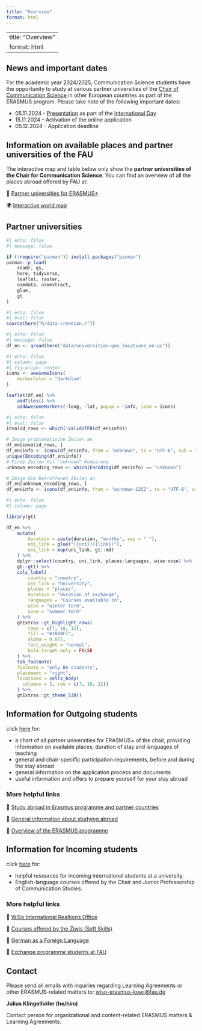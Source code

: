 ```yaml
---
title: "Overview"
format: html
---
```


---
title: "Overview"
format: html
---

## News and important dates

<!-- FIXED Nennung des Termins für die Infoveranstaltung im Department (normalerweise vor Bewerbungstermin). Ggf. Link zu International Day der Fakultät. Optional Hinweis auf RIA Infoveranstaltungen: https://www.fau.de/education/international/wege-ins-ausland/erste-schritte-zum-auslandsaufenthalt/informationsveranstaltungen/   (wird in Kürze aktualisiert) -->

For the academic year 2024/2025, Communication Science students have the opportunity to study at various partner universities of the [Chair of Communication Science](https://www.commsci.rw.fau.eu/) in other European countries as part of the ERASMUS program. Please take note of the following important dates:

-   05.11.2024 - [Presentation](slides/international_day.html) as part of the [International Day](https://www.wiso-international-day.fau.de/)
-   15.11.2024 - Activation of the online application
-   05.12.2024 - Application deadline

::: callout-note
## Information on available places and partner universities of the FAU

The interactive map and table below only show the **partner universities of the Chair for Communication Science**. You can find an overview of all the places abroad offered by FAU at:

🔗 [Partner universities for ERASMUS+](https://www.fau.de/education/international/wege-ins-ausland/studieren-im-ausland/erasmus-studium/erasmus-partnerhochschulen/) 

🌍 [Interactive world map](https://www.fau.eu/education/international/going-abroad/studying-abroad/)
:::

## Partner universities

```r
#| echo: false
#| message: false

if (!require("pacman")) install.packages("pacman")
pacman::p_load(
    readr, qs,
    here, tidyverse, 
    leaflet, raster, 
    osmdata, osmextract,
    glue,
    gt
)
```

```r
#| echo: false
#| eval: false
source(here("R/data-creation.r"))
```

```r
#| echo: false
#| message: false
df_en <- qread(here("data/universities-geo_locations_en.qs"))
```

```r
#| echo: false
#| column: page
#| fig-align: center
icons <- awesomeIcons(
    markerColor = "darkblue"
)

leaflet(df_en) %>%
    addTiles() %>% 
    addAwesomeMarkers(~long, ~lat, popup = ~info, icon = icons) 
```

```r
#| echo: false
#| eval: false
invalid_rows <- which(!validUTF8(df_en$info))

# Zeige problematische Zeilen an
df_en[invalid_rows, ]
df_en$info <- iconv(df_en$info, from = "unknown", to = "UTF-8", sub = "byte")
unique(Encoding(df_en$info))
# Finde Zeilen mit "unknown" Kodierung
unknown_encoding_rows <- which(Encoding(df_en$info) == "unknown")

# Zeige die betroffenen Zeilen an
df_en[unknown_encoding_rows, ]
df_en$info <- iconv(df_en$info, from = "windows-1252", to = "UTF-8", sub = "byte")
```

```r
#| echo: false
#| column: page

library(gt)

df_en %>%
    mutate(
        duration = paste(duration, "months", sep = " "),
        uni_link = glue("[{uni}]({link})"),
        uni_link = map(uni_link, gt::md)
    ) %>% 
    dplyr::select(country, uni_link, places:languages, wise:sose) %>% 
    gt::gt() %>% 
    cols_label(
        country = "country",
        uni_link = "University", 
        places = "places",
        duration = "duration of exchange",
        languages = "Courses available in",
        wise = "winter term",
        sose = "summer term"
    ) %>% 
    gtExtras::gt_highlight_rows(
        rows = c(7, 10, 12),
        fill = "#18B4F1", 
        alpha = 0.075,
        font_weight = "normal",
        bold_target_only = FALSE
    ) %>%
    tab_footnote(
    footnote = "only BA students",
    placement = "right", 
    locations = cells_body(
      columns = 3, row = c(7, 10, 12))
    ) %>% 
    gtExtras::gt_theme_538()

```

## Information for Outgoing students

click [here](outgoing_en.html) for:

-   a chart of all partner universities for ERASMUS+ of the chair, providing information on available places, duration of stay and languages of teaching
-   general and chair-specific participation requirements, before and during the stay abroad
-   general information on the application process and documents
-   useful information and offers to prepare yourself for your stay abroad

### More helpful links

🔗 [Study abroad in Erasmus programme and partner countries](https://www.fau.eu/education/international/going-abroad/studying-abroad/the-erasmus-programme/)

🔗 [General information about studying abroad](https://ib.wiso.fau.de/en/outgo/)

🔗 [Overview of the ERASMUS programme](https://www.fau.eu/fau/welcome-to-fau/internationalisation/erasmus/)

## Information for Incoming students

click [here](incoming_en.html) for:

-   helpful resources for incoming international students at a university.
-   English-language courses offered by the Chair and Junior Professorship of Communication Studies.

### More helpful links

🔗 [WiSo International Realtions Office](https://ib.wiso.fau.de/income/)

🔗 [Courses offered by the Ziwis (Soft Skills)](https://www.ziwis.fau.eu/home/courses/key-qualifications/)

🔗 [German as a Foreign Language](https://sz.fau.eu/department-german/)

🔗 [Exchange programme students at FAU](https://www.fau.eu/education/international/from-abroad/semester-abroad-at-fau/)

## Contact

::: callout-important
Please send all emails with inquiries regarding Learning Agreements or other ERASMUS-related matters to: [wiso-erasmus-kowi\@fau.de](mailto:wiso-erasmus-kowi@fau.de)
:::

**Julius Klingelhöfer (he/him)**

Contact person for organizational and content-related ERASMUS matters & Learning Agreements.